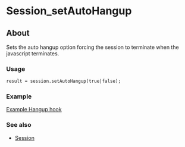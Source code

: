 
# Session_setAutoHangup 

 

## About

Sets the auto hangup option forcing the session to terminate when the javascript terminates.

### Usage

```xml
result = session.setAutoHangup(true|false); 
```

### Example

[Example Hangup hook](../Javascript-Examples/Javascript-Example---set-hook_9634690.mdx)

### See also

* [Session](index.mdx#methods)


